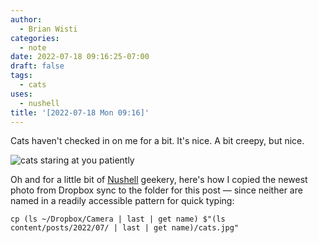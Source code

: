 ```yaml
---
author:
  - Brian Wisti
categories:
  - note
date: 2022-07-18 09:16:25-07:00
draft: false
tags:
  - cats
uses:
  - nushell
title: '[2022-07-18 Mon 09:16]'
---
```


Cats haven't checked in on me for a bit. It's nice. A bit creepy, but nice.

![cats staring at you patiently](@img/2022/2022-07-18-cats.jpg "Okay human, now do something interesting.")

Oh and for a little bit of [Nushell][nushell] geekery, here's how I copied the newest
photo from Dropbox sync to the folder for this post — since neither are named
in a readily accessible pattern for quick typing:

```nushell
cp (ls ~/Dropbox/Camera | last | get name) $"(ls content/posts/2022/07/ | last | get name)/cats.jpg"
```

[nushell]: https://nushell.sh
